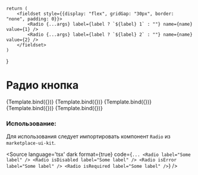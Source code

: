 
<Meta title="Control/Radio" component={Radio} />

    return (
        <fieldset style={{display: "flex", gridGap: "30px", border: "none", padding: 0}}>
            <Radio {...args} label={label ? `${label} 1` : ""} name={name} value={1} />
            <Radio {...args} label={label ? `${label} 2` : ""} name={name} value={2} />
        </fieldset>
    )
}

# Радио кнопка

<Canvas isColumn={true}>
    <Story name="Base" args={{ name: "story-1", checked: true}}>
        {Template.bind({})}
    </Story>
    <Story name="With Label" args={{label: "Radio Label", name: "story-2", checked: true}}>
        {Template.bind({})}
    </Story>
    <Story name="Disabled" args={{ name: "story-3", label: "Radio Label", isDisabled: true, checked: true}}>
        {Template.bind({})}
    </Story>
    <Story name="Error" args={{ name: "story-4", label: "Radio Label", isError: true}}>
        {Template.bind({})}
    </Story>
    <Story name="Required" args={{ name: "story-5", label: "Radio Label", isRequired: true, checked: true}}>
        {Template.bind({})}
    </Story>
</Canvas>

<ArgsTable of={Radio} />

### Использование:
Для использования следует импортировать компонент `Radio` из `marketplace-ui-kit`.

<Source
    language='tsx'
    dark
    format={true}
    code={`
        ...
        <Radio label="Some label" />
        <Radio isDisabled label="Some label" />
        <Radio isError label="Some label" />
        <Radio isRequired label="Some label" />
  `}
/>
